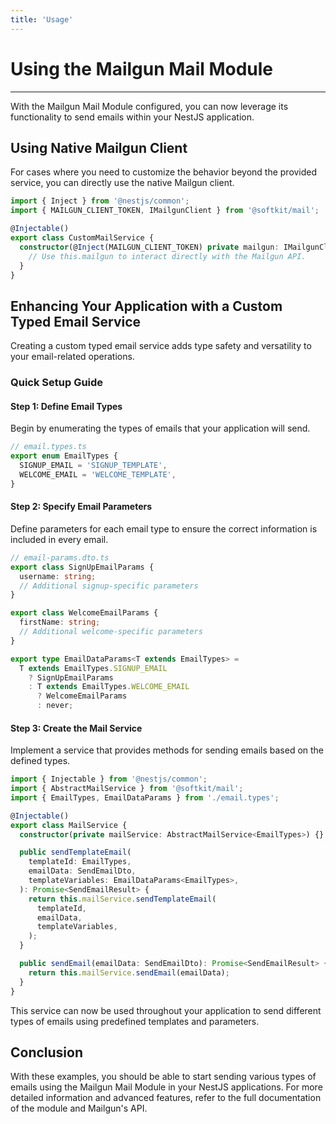 ```yaml
---
title: 'Usage'
---
```


# Using the Mailgun Mail Module

---

With the Mailgun Mail Module configured, you can now leverage its functionality to send emails within your NestJS application.

## Using Native Mailgun Client

For cases where you need to customize the behavior beyond the provided service, you can directly use the native Mailgun client.

```typescript
import { Inject } from '@nestjs/common';
import { MAILGUN_CLIENT_TOKEN, IMailgunClient } from '@softkit/mail';

@Injectable()
export class CustomMailService {
  constructor(@Inject(MAILGUN_CLIENT_TOKEN) private mailgun: IMailgunClient) {
    // Use this.mailgun to interact directly with the Mailgun API.
  }
}
```

## Enhancing Your Application with a Custom Typed Email Service

Creating a custom typed email service adds type safety and versatility to your email-related operations.

### Quick Setup Guide

#### Step 1: Define Email Types

Begin by enumerating the types of emails that your application will send.

```typescript
// email.types.ts
export enum EmailTypes {
  SIGNUP_EMAIL = 'SIGNUP_TEMPLATE',
  WELCOME_EMAIL = 'WELCOME_TEMPLATE',
}
```

#### Step 2: Specify Email Parameters

Define parameters for each email type to ensure the correct information is included in every email.

```typescript
// email-params.dto.ts
export class SignUpEmailParams {
  username: string;
  // Additional signup-specific parameters
}

export class WelcomeEmailParams {
  firstName: string;
  // Additional welcome-specific parameters
}

export type EmailDataParams<T extends EmailTypes> =
  T extends EmailTypes.SIGNUP_EMAIL
    ? SignUpEmailParams
    : T extends EmailTypes.WELCOME_EMAIL
      ? WelcomeEmailParams
      : never;
```

#### Step 3: Create the Mail Service

Implement a service that provides methods for sending emails based on the defined types.

```typescript
import { Injectable } from '@nestjs/common';
import { AbstractMailService } from '@softkit/mail';
import { EmailTypes, EmailDataParams } from './email.types';

@Injectable()
export class MailService {
  constructor(private mailService: AbstractMailService<EmailTypes>) {}

  public sendTemplateEmail(
    templateId: EmailTypes,
    emailData: SendEmailDto,
    templateVariables: EmailDataParams<EmailTypes>,
  ): Promise<SendEmailResult> {
    return this.mailService.sendTemplateEmail(
      templateId,
      emailData,
      templateVariables,
    );
  }

  public sendEmail(emailData: SendEmailDto): Promise<SendEmailResult> {
    return this.mailService.sendEmail(emailData);
  }
}
```

This service can now be used throughout your application to send different types of emails using predefined templates and parameters.

## Conclusion

With these examples, you should be able to start sending various types of emails using the Mailgun Mail Module in your NestJS applications. For more detailed information and advanced features, refer to the full documentation of the module and Mailgun's API.
